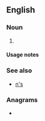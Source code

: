 {{also|Appendix:Variations of "ns"}}
==English==

===Noun===
{{head|en|noun form}}

# {{plural of|en|N}}

====Usage notes====
{{U:en:plurals of letters}}

===See also===
* [[n's]]

===Anagrams===
* {{anagrams|en|a=ns|S/N|SN|Sn|sn}}